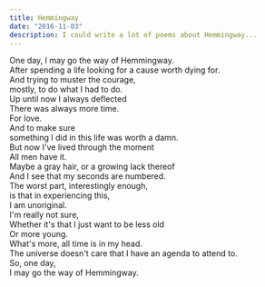 ```yaml
---
title: Hemmingway
date: "2016-11-03"
description: I could write a lot of poems about Hemmingway...
---
```


<div class="poem-wrapper">
One day, I may go the way of Hemmingway. <br>
After spending a life looking for a cause worth dying for. <br>
And trying to muster the courage,<br>
mostly, to do what I had to do. <br>
Up until now I always deflected<br>
There was always more time.<br>
For love. <br>
And to make sure <br>
something I did in this life was worth a damn. <br>
But now I've lived through the moment<br>
All men have it. <br>
Maybe a gray hair, or a growing lack thereof  <br>
And I see that my seconds are numbered. <br>
The worst part, interestingly enough,<br>
is that in experiencing this, <br>
I am unoriginal. <br>
I'm really not sure,<br>
Whether it's that I just want to be less old<br>
Or more young. <br>
What's more, all time is in my head. <br>
The universe doesn't care that I have an agenda to attend to. <br>
So, one day,<br>
I may go the way of Hemmingway.<br>
</div>


